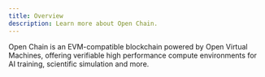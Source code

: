 ```yaml
---
title: Overview
description: Learn more about Open Chain.
---
```


Open Chain is an EVM-compatible blockchain powered by Open Virtual Machines, offering verifiable high performance compute environments for AI training, scientific simulation and more.

